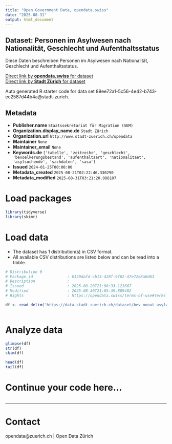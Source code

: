```yaml
---
title: "Open Government Data, opendata.swiss"
date: "2025-08-31"
output: html_document
---
```


## Dataset: Personen im Asylwesen nach Nationalität, Geschlecht und Aufenthaltsstatus

Diese Daten beschreiben Personen im Asylwesen nach Nationalität, Geschlecht und Aufenthaltsstatus.

[Direct link by **opendata.swiss** for dataset](https://opendata.swiss/de/dataset/personen-im-asylwesen-nach-nationalitat-geschlecht-und-aufenthaltsstatus)<br>
[Direct link by **Stadt Zürich** for dataset](https://data.stadt-zuerich.ch/dataset/bev_monat_asylwesen_status_nationalitaet_geschlecht_od5236)

Auto generated R starter code for data set 89ee72a1-5c56-4e42-b743-ec2587d44b4a@stadt-zurich.

## Metadata

- **Publisher.name** `Staatssekretariat für Migration (SEM)`
- **Organization.display_name.de** `Stadt Zürich`
- **Organization.url** `http://www.stadt-zuerich.ch/opendata`
- **Maintainer** `None`
- **Maintainer_email** `None`
- **Keywords.de** `['tabelle', 'zeitreihe', 'geschlecht', 'bevoelkerungsbestand', 'aufenthaltsart', 'nationalitaet', 'asylsuchende', 'sachdaten', 'sasa']`
- **Issued** `2024-01-25T00:00:00`
- **Metadata_created** `2025-08-21T02:22:46.330290`
- **Metadata_modified** `2025-08-31T03:21:20.088107`


# Load packages

```r

library(tidyverse)
library(skimr)

```

# Load data

-   The dataset has 1 distribution(s) in CSV format.
-   All available CSV distributions are listed below and can be read into a tibble.

```r

# Distribution 0
# Package_id               : 6120dafd-cb13-428f-9f02-d7e72e8a8d63
# Description              : 
# Issued                   : 2025-08-20T21:08:33.121667
# Modified                 : 2025-08-30T21:05:39.889402
# Rights                   : https://opendata.swiss/terms-of-use#terms_open

df <- read_delim('https://data.stadt-zuerich.ch/dataset/bev_monat_asylwesen_status_nationalitaet_geschlecht_od5236/download/BEV523OD5236.csv')



```

# Analyze data

```r

glimpse(df)
str(df)
skim(df)

head(df)
tail(df)

```

# Continue your code here...

```r

```

------------------------------------------------------------------------

# Contact

opendata@zuerich.ch | Open Data Zürich
